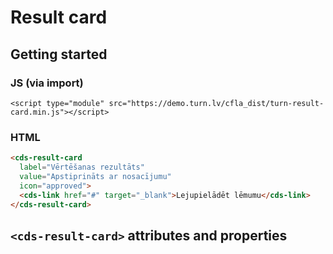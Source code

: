 
# Result card

## Getting started

### JS (via import)

```imoprt
<script type="module" src="https://demo.turn.lv/cfla_dist/turn-result-card.min.js"></script>
```

### HTML

```html
<cds-result-card
  label="Vērtēšanas rezultāts"
  value="Apstiprināts ar nosacījumu"
  icon="approved">
  <cds-link href="#" target="_blank">Lejupielādēt lēmumu</cds-link>
</cds-result-card>
```

## `<cds-result-card>` attributes and properties

<Props of="cds-result-card" />
